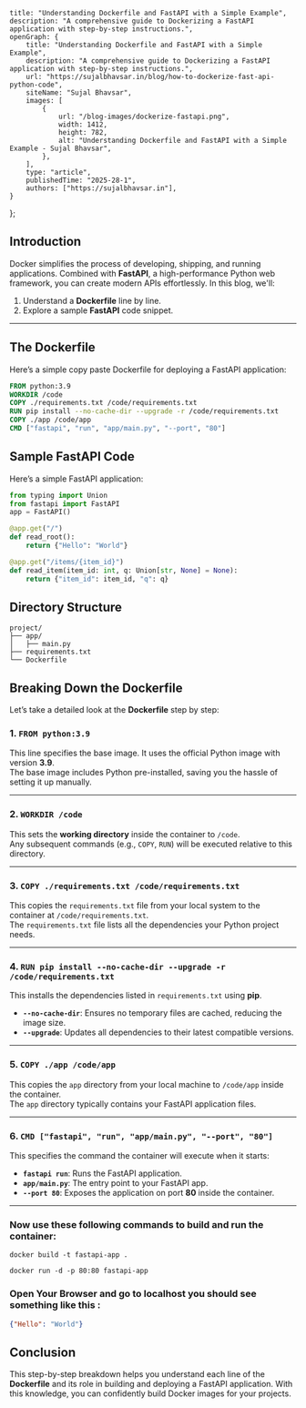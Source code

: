     title: "Understanding Dockerfile and FastAPI with a Simple Example",
    description: "A comprehensive guide to Dockerizing a FastAPI application with step-by-step instructions.",
    openGraph: {
        title: "Understanding Dockerfile and FastAPI with a Simple Example",
        description: "A comprehensive guide to Dockerizing a FastAPI application with step-by-step instructions.",
        url: "https://sujalbhavsar.in/blog/how-to-dockerize-fast-api-python-code",
        siteName: "Sujal Bhavsar",
        images: [
            {
                url: "/blog-images/dockerize-fastapi.png",
                width: 1412,
                height: 782,
                alt: "Understanding Dockerfile and FastAPI with a Simple Example - Sujal Bhavsar",
            },
        ],
        type: "article",
        publishedTime: "2025-28-1",
        authors: ["https://sujalbhavsar.in"],
    }
};

## Introduction

Docker simplifies the process of developing, shipping, and running applications. Combined with **FastAPI**, a high-performance Python web framework, you can create modern APIs effortlessly. In this blog, we'll:

1. Understand a **Dockerfile** line by line.
2. Explore a sample **FastAPI** code snippet.

---

## The Dockerfile

Here’s a simple copy paste Dockerfile for deploying a FastAPI application:

```dockerfile
FROM python:3.9
WORKDIR /code
COPY ./requirements.txt /code/requirements.txt
RUN pip install --no-cache-dir --upgrade -r /code/requirements.txt
COPY ./app /code/app
CMD ["fastapi", "run", "app/main.py", "--port", "80"]
```

## Sample FastAPI Code


Here’s a simple FastAPI application:


```python
from typing import Union
from fastapi import FastAPI
app = FastAPI()

@app.get("/")
def read_root():
    return {"Hello": "World"}

@app.get("/items/{item_id}")
def read_item(item_id: int, q: Union[str, None] = None):
    return {"item_id": item_id, "q": q}
```

## Directory Structure 

```
project/
├── app/
│   ├── main.py
├── requirements.txt
└── Dockerfile
```

## Breaking Down the Dockerfile

Let’s take a detailed look at the **Dockerfile** step by step:

### 1. `FROM python:3.9`

This line specifies the base image. It uses the official Python image with version **3.9**.  
The base image includes Python pre-installed, saving you the hassle of setting it up manually.

---

### 2. `WORKDIR /code`

This sets the **working directory** inside the container to `/code`.  
Any subsequent commands (e.g., `COPY`, `RUN`) will be executed relative to this directory.

---

### 3. `COPY ./requirements.txt /code/requirements.txt`

This copies the `requirements.txt` file from your local system to the container at `/code/requirements.txt`.  
The `requirements.txt` file lists all the dependencies your Python project needs.

---

### 4. `RUN pip install --no-cache-dir --upgrade -r /code/requirements.txt`

This installs the dependencies listed in `requirements.txt` using **pip**.

- **`--no-cache-dir`**: Ensures no temporary files are cached, reducing the image size.  
- **`--upgrade`**: Updates all dependencies to their latest compatible versions.

---

### 5. `COPY ./app /code/app`

This copies the `app` directory from your local machine to `/code/app` inside the container.  
The `app` directory typically contains your FastAPI application files.

---

### 6. `CMD ["fastapi", "run", "app/main.py", "--port", "80"]`

This specifies the command the container will execute when it starts:

- **`fastapi run`**: Runs the FastAPI application.  
- **`app/main.py`**: The entry point to your FastAPI app.  
- **`--port 80`**: Exposes the application on port **80** inside the container.

---
### Now use these following commands to build and run the container:

```
docker build -t fastapi-app .
```
```
docker run -d -p 80:80 fastapi-app
```

### Open Your Browser and go to localhost you should see something like this :

```json
{"Hello": "World"}
```

## Conclusion

This step-by-step breakdown helps you understand each line of the **Dockerfile** and its role in building and deploying a FastAPI application. With this knowledge, you can confidently build Docker images for your projects.

<br/>